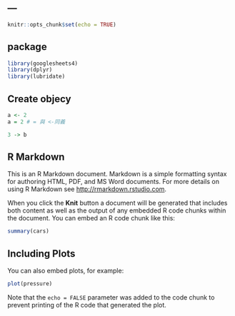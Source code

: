 ---
---

```r
knitr::opts_chunk$set(echo = TRUE)
```
## package

```r
library(googlesheets4)
library(dplyr)
library(lubridate)
```
## Create objecy

```r
a <- 2
a = 2 # = 與 <-同義
```
```r
3 -> b
```



## R Markdown

This is an R Markdown document. Markdown is a simple formatting syntax for authoring HTML, PDF, and MS Word documents. For more details on using R Markdown see <http://rmarkdown.rstudio.com>.

When you click the **Knit** button a document will be generated that includes both content as well as the output of any embedded R code chunks within the document. You can embed an R code chunk like this:

```r
summary(cars)
```

## Including Plots

You can also embed plots, for example:

```r
plot(pressure)
```

Note that the `echo = FALSE` parameter was added to the code chunk to prevent printing of the R code that generated the plot.
